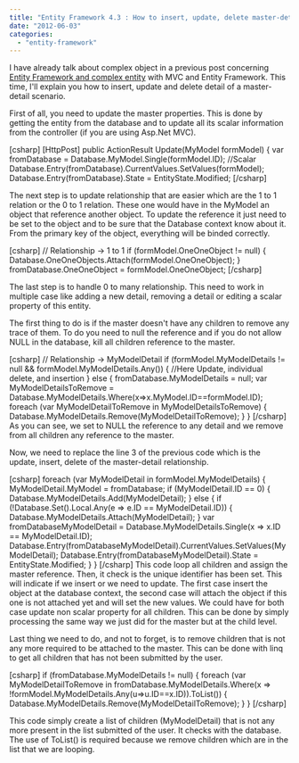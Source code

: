 ```yaml
---
title: "Entity Framework 4.3 : How to insert, update, delete master-detail entity"
date: "2012-06-03"
categories: 
  - "entity-framework"
---
```


I have already talk about complex object in a previous post concerning [Entity Framework and complex entity](http://patrickdesjardins.com/blog/entity-framework-4-3-update-a-complex-object-from-asp-mvc-controller "Entity Framework 4.3 Update a complex object from Asp.Mvc controller") with MVC and Entity Framework. This time, I'll explain you how to insert, update and delete detail of a master-detail scenario.

First of all, you need to update the master properties. This is done by getting the entity from the database and to update all its scalar information from the controller (if you are using Asp.Net MVC).

\[csharp\] \[HttpPost\] public ActionResult Update(MyModel formModel) { var fromDatabase = Database.MyModel.Single(formModel.ID); //Scalar Database.Entry(fromDatabase).CurrentValues.SetValues(formModel); Database.Entry(fromDatabase).State = EntityState.Modified; \[/csharp\]

The next step is to update relationship that are easier which are the 1 to 1 relation or the 0 to 1 relation. These one would have in the MyModel an object that reference another object. To update the reference it just need to be set to the object and to be sure that the Database context know about it. From the primary key of the object, everything will be binded correctly.

\[csharp\] // Relationship -> 1 to 1 if (formModel.OneOneObject != null) { Database.OneOneObjects.Attach(formModel.OneOneObject); } fromDatabase.OneOneObject = formModel.OneOneObject; \[/csharp\]

The last step is to handle 0 to many relationship. This need to work in multiple case like adding a new detail, removing a detail or editing a scalar property of this entity.

The first thing to do is if the master doesn't have any children to remove any trace of them. To do you need to null the reference and if you do not allow NULL in the database, kill all children reference to the master.

\[csharp\] // Relationship -> MyModelDetail if (formModel.MyModelDetails != null && formModel.MyModelDetails.Any()) { //Here Update, individual delete, and insertion } else { fromDatabase.MyModelDetails = null; var MyModelDetailsToRemove = Database.MyModelDetails.Where(x=>x.MyModel.ID==formModel.ID); foreach (var MyModelDetailToRemove in MyModelDetailsToRemove) { Database.MyModelDetails.Remove(MyModelDetailToRemove); } } \[/csharp\] As you can see, we set to NULL the reference to any detail and we remove from all children any reference to the master.

Now, we need to replace the line 3 of the previous code which is the update, insert, delete of the master-detail relationship.

\[csharp\] foreach (var MyModelDetail in formModel.MyModelDetails) { MyModelDetail.MyModel = fromDatabase; if (MyModelDetail.ID == 0) { Database.MyModelDetails.Add(MyModelDetail); } else { if (!Database.Set<MyModelDetail>().Local.Any(e => e.ID == MyModelDetail.ID)) { Database.MyModelDetails.Attach(MyModelDetail); } var fromDatabaseMyModelDetail = Database.MyModelDetails.Single(x => x.ID == MyModelDetail.ID); Database.Entry(fromDatabaseMyModelDetail).CurrentValues.SetValues(MyModelDetail); Database.Entry(fromDatabaseMyModelDetail).State = EntityState.Modified; } } \[/csharp\] This code loop all children and assign the master reference. Then, it check is the unique identifier has been set. This will indicate if we insert or we need to update. The first case insert the object at the database context, the second case will attach the object if this one is not attached yet and will set the new values. We could have for both case update non scalar property for all children. This can be done by simply processing the same way we just did for the master but at the child level.

Last thing we need to do, and not to forget, is to remove children that is not any more required to be attached to the master. This can be done with linq to get all children that has not been submitted by the user.

\[csharp\] if (fromDatabase.MyModelDetails != null) { foreach (var MyModelDetailToRemove in fromDatabase.MyModelDetails.Where(x => !formModel.MyModelDetails.Any(u=>u.ID==x.ID)).ToList()) { Database.MyModelDetails.Remove(MyModelDetailToRemove); } } \[/csharp\]

This code simply create a list of children (MyModelDetail) that is not any more present in the list submitted of the user. It checks with the database. The use of ToList() is required because we remove children which are in the list that we are looping.
